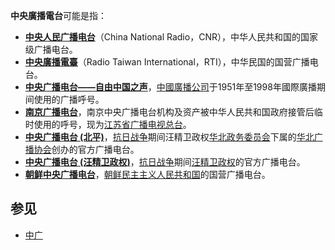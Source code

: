{{主条目消歧义|“'''央廣'''”重定向于此。}}
'''中央廣播電台'''可能是指：
* '''[[中央人民广播电台|中央人民广播电台]]'''（China National Radio，CNR），中华人民共和国的国家级广播电台。
* '''[[中央廣播電臺|中央廣播電臺]]'''（Radio Taiwan International，RTI），中华民国的国营广播电台。
* '''[[自由中国之声|中央广播电台——自由中国之声]]'''，[[中國廣播公司|中國廣播公司]]于1951年至1998年國際廣播期间使用的广播呼号。
* '''[[江苏省广播电视总台|南京广播电台]]'''，南京中央广播电台机构及资产被中华人民共和国政府接管后临时使用的呼号，现为[[江苏省广播电视总台|江苏省广播电视总台]]。
* '''[[中央广播电台_(北平)|中央广播电台 (北平)]]'''，[[抗日战争|抗日战争]]期间汪精卫政权[[华北政务委员会|华北政务委员会]]下属的[[华北广播协会|华北广播协会]]创办的官方广播电台。
* '''[[中央广播电台_(汪精卫政权)|中央广播电台 (汪精卫政权)]]'''，[[抗日战争|抗日战争]]期间[[汪精卫政权|汪精卫政权]]的官方广播电台。
* '''[[朝鲜中央广播电台|朝鲜中央广播电台]]'''，[[朝鲜民主主义人民共和国|朝鲜民主主义人民共和国]]的国营广播电台。

==参见==
*[[中广_(消歧义)|中广]]
{{disambig|Cat=六字组织机构消歧义}}